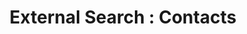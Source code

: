---
"title" : "External Search : Contacts"
openapi: get /v1/external_search/{databaseName}/contacts/{contactId}
---